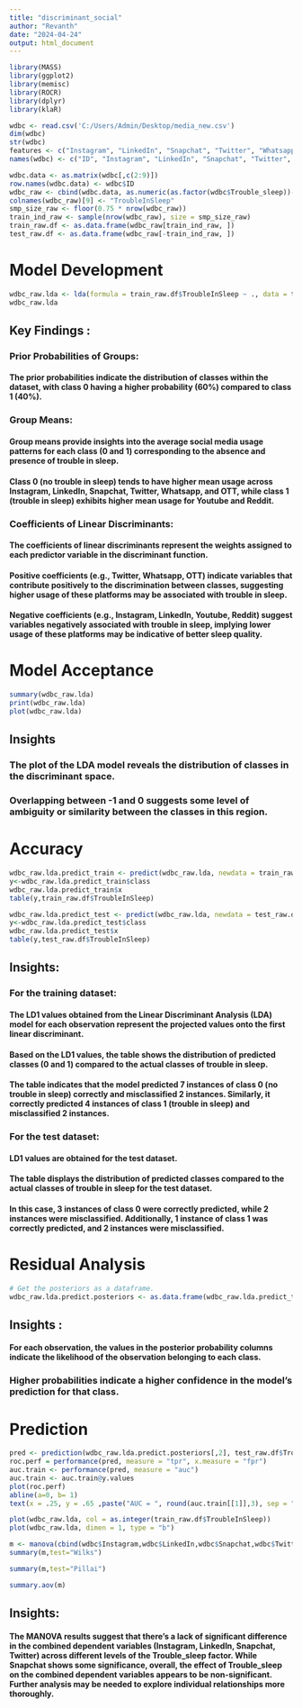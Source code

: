 ---
title: "discriminant_social"
author: "Revanth"
date: "2024-04-24"
output: html_document
---

```{r }
library(MASS)
library(ggplot2)
library(memisc)
library(ROCR)
library(dplyr)
library(klaR)
```

```{r}

wdbc <- read.csv('C:/Users/Admin/Desktop/media_new.csv')
dim(wdbc)
str(wdbc)
features <- c("Instagram", "LinkedIn", "Snapchat", "Twitter", "Whatsapp", "Youtube", "OTT", "Reddit", "Trouble_sleep", "Mood", "Tired_morning")
names(wdbc) <- c("ID", "Instagram", "LinkedIn", "Snapchat", "Twitter", "Whatsapp", "Youtube", "OTT", "Reddit", "Trouble_sleep", "Mood", "Tired_morning")

wdbc.data <- as.matrix(wdbc[,c(2:9)])
row.names(wdbc.data) <- wdbc$ID
wdbc_raw <- cbind(wdbc.data, as.numeric(as.factor(wdbc$Trouble_sleep))-1)
colnames(wdbc_raw)[9] <- "TroubleInSleep"
smp_size_raw <- floor(0.75 * nrow(wdbc_raw))
train_ind_raw <- sample(nrow(wdbc_raw), size = smp_size_raw)
train_raw.df <- as.data.frame(wdbc_raw[train_ind_raw, ])
test_raw.df <- as.data.frame(wdbc_raw[-train_ind_raw, ])

```



# Model Development

```{r }

wdbc_raw.lda <- lda(formula = train_raw.df$TroubleInSleep ~ ., data = train_raw.df)
wdbc_raw.lda

```

## Key Findings :

### Prior Probabilities of Groups:
#### The prior probabilities indicate the distribution of classes within the dataset, with class 0 having a higher probability (60%) compared to class 1 (40%).

### Group Means:
#### Group means provide insights into the average social media usage patterns for each class (0 and 1) corresponding to the absence and presence of trouble in sleep.
#### Class 0 (no trouble in sleep) tends to have higher mean usage across Instagram, LinkedIn, Snapchat, Twitter, Whatsapp, and OTT, while class 1 (trouble in sleep) exhibits higher mean usage for Youtube and Reddit.

### Coefficients of Linear Discriminants:
#### The coefficients of linear discriminants represent the weights assigned to each predictor variable in the discriminant function.
#### Positive coefficients (e.g., Twitter, Whatsapp, OTT) indicate variables that contribute positively to the discrimination between classes, suggesting higher usage of these platforms may be associated with trouble in sleep.
#### Negative coefficients (e.g., Instagram, LinkedIn, Youtube, Reddit) suggest variables negatively associated with trouble in sleep, implying lower usage of these platforms may be indicative of better sleep quality.


# Model Acceptance

```{r }
summary(wdbc_raw.lda)
print(wdbc_raw.lda)
plot(wdbc_raw.lda)

```

## Insights

### The plot of the LDA model reveals the distribution of classes in the discriminant space.
### Overlapping between -1 and 0 suggests some level of ambiguity or similarity between the classes in this region.


# Accuracy

```{r }

wdbc_raw.lda.predict_train <- predict(wdbc_raw.lda, newdata = train_raw.df)
y<-wdbc_raw.lda.predict_train$class
wdbc_raw.lda.predict_train$x
table(y,train_raw.df$TroubleInSleep)

wdbc_raw.lda.predict_test <- predict(wdbc_raw.lda, newdata = test_raw.df)
y<-wdbc_raw.lda.predict_test$class
wdbc_raw.lda.predict_test$x
table(y,test_raw.df$TroubleInSleep)


```
## Insights:

### For the training dataset:
#### The LD1 values obtained from the Linear Discriminant Analysis (LDA) model for each observation represent the projected values onto the first linear discriminant.
#### Based on the LD1 values, the table shows the distribution of predicted classes (0 and 1) compared to the actual classes of trouble in sleep.
#### The table indicates that the model predicted 7 instances of class 0 (no trouble in sleep) correctly and misclassified 2 instances. Similarly, it correctly predicted 4 instances of class 1 (trouble in sleep) and misclassified 2 instances.

### For the test dataset:
#### LD1 values are obtained for the test dataset.
#### The table displays the distribution of predicted classes compared to the actual classes of trouble in sleep for the test dataset.
#### In this case, 3 instances of class 0 were correctly predicted, while 2 instances were misclassified. Additionally, 1 instance of class 1 was correctly predicted, and 2 instances were misclassified.


# Residual Analysis

```{r }
# Get the posteriors as a dataframe.
wdbc_raw.lda.predict.posteriors <- as.data.frame(wdbc_raw.lda.predict_test$posterior)


```

## Insights :
#### For each observation, the values in the posterior probability columns indicate the likelihood of the observation belonging to each class.
### Higher probabilities indicate a higher confidence in the model's prediction for that class.


# Prediction 

```{r }
pred <- prediction(wdbc_raw.lda.predict.posteriors[,2], test_raw.df$TroubleInSleep)
roc.perf = performance(pred, measure = "tpr", x.measure = "fpr")
auc.train <- performance(pred, measure = "auc")
auc.train <- auc.train@y.values
plot(roc.perf)
abline(a=0, b= 1)
text(x = .25, y = .65 ,paste("AUC = ", round(auc.train[[1]],3), sep = ""))

plot(wdbc_raw.lda, col = as.integer(train_raw.df$TroubleInSleep))
plot(wdbc_raw.lda, dimen = 1, type = "b")

m <- manova(cbind(wdbc$Instagram,wdbc$LinkedIn,wdbc$Snapchat,wdbc$Twitter)~wdbc$Trouble_sleep,data=wdbc)
summary(m,test="Wilks")

summary(m,test="Pillai")

summary.aov(m)

```

## Insights:

#### The MANOVA results suggest that there's a lack of significant difference in the combined dependent variables (Instagram, LinkedIn, Snapchat, Twitter) across different levels of the Trouble_sleep factor. While Snapchat shows some significance, overall, the effect of Trouble_sleep on the combined dependent variables appears to be non-significant. Further analysis may be needed to explore individual relationships more thoroughly.







